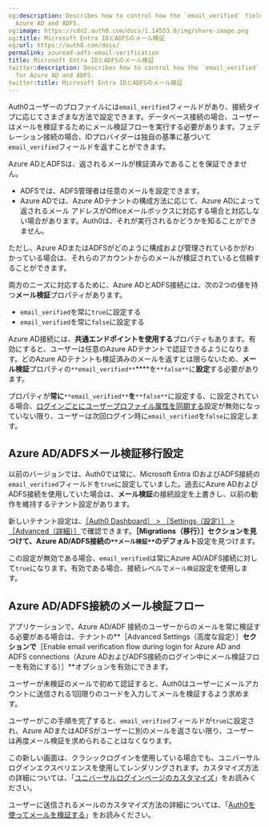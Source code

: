 ```yaml
---
og:description: Describes how to control how the `email_verified` field is set for
  Azure AD and ADFS.
og:image: https://cdn2.auth0.com/docs/1.14553.0/img/share-image.png
og:title: Microsoft Entra IDとADFSのメール検証
og:url: https://auth0.com/docs/
permalink: azuread-adfs-email-verification
title: Microsoft Entra IDとADFSのメール検証
twitter:description: Describes how to control how the `email_verified` field is set
  for Azure AD and ADFS.
twitter:title: Microsoft Entra IDとADFSのメール検証
---
```


Auth0ユーザーのプロファイルには`email_verified`フィールドがあり、接続タイプに応じてさまざまな方法で設定できます。データベース接続の場合、ユーザーはメールを検証するためにメール検証フローを実行する必要があります。フェデレーション接続の場合、IDプロバイダーは独自の基準に基づいて`email_verified`フィールドを返すことができます。

Azure ADとADFSは、返されるメールが検証済みであることを保証できません。

* ADFSでは、ADFS管理者は任意のメールを設定できます。
* Azure ADでは、Azure ADテナントの構成方法に応じて、Azure ADによって返されるメール アドレスがOfficeメールボックスに対応する場合と対応しない場合があります。Auth0は、それが実行されるかどうかを知ることができません。

ただし、Azure ADまたはADFSがどのように構成および管理されているかがわかっている場合は、それらのアカウントからのメールが検証されていると信頼することができます。

両方のニーズに対応するために、Azure ADとADFS接続には、次の2つの値を持つ**メール検証**プロパティがあります。

* `email_verified`を常に`true`に設定する
* `email_verified`を常に`false`に設定する

Azure AD接続には、**共通エンドポイントを使用する**プロパティもあります。有効にすると、ユーザーは任意のAzure ADテナントで認証できるようになります。どのAzure ADテナントも検証済みのメールを返すとは限らないため、**メール検証**プロパティの`**email_verified**`****を`**false**`に**設定**する必要があります。

プロパティが**常に**`**email_verified**`**を**`**false**`に設定する、に設定されている場合、[ログインごとにユーザープロファイル属性を同期する](/users/user-profiles/configure-connection-sync-with-auth0)設定が無効になっていない限り、ユーザーは次回ログイン時に`email_verified`を`false`に設定します。

## Azure AD/ADFSメール検証移行設定

以前のバージョンでは、Auth0では常に、Microsoft Entra IDおよびADFS接続の`email_verified`フィールドを`true`に設定していました。過去にAzure ADおよびADFS接続を使用していた場合は、**メール検証**の接続設定を上書きし、以前の動作を維持するテナント設定があります。

新しいテナント設定は、[［Auth0 Dashboard］ > ［Settings（設定）］ > ［Advanced（詳細）］](%24%7Bmanage_url%7D/#/tenant/advanced)で確認できます。**［Migrations（移行）］**セクションを見つけて、**Azure AD/ADFS接続の**`**メール検証**`の**デフォルト**設定を見つけます。



この設定が無効である場合、`email_verified`は常にAzure AD/ADFS接続に対して`true`になります。有効である場合、接続レベルで`メール検証`設定を使用します。

## Azure AD/ADFS接続のメール検証フロー

アプリケーションで、Azure AD/ADF 接続のユーザーからのメールを常に検証する必要がある場合は、テナントの**［Advanced Settings（高度な設定）］**セクションで**［Enable email verification flow during login for Azure AD and ADFS connections（Azure ADおよびADFS接続のログイン中にメール検証フローを有効にする）］**オプションを有効にできます。

ユーザーが未検証のメールで初めて認証すると、Auth0はユーザーにメールアカウントに送信される1回限りのコードを入力してメールを検証するよう求めます。

ユーザーがこの手順を完了すると、`email_verified`フィールドが`true`に設定され、Azure ADまたはADFSがユーザーに別のメールを返さない限り、ユーザーは再度メール検証を求められることはなくなります。

この新しい画面は、クラシックログインを使用している場合でも、ユニバーサルログインエクスペリエンスを使用してレンダリングされます。カスタマイズ方法の詳細については、「[ユニバーサルログインページのカスタマイズ](/login/universal-login/universal-experience/customize-templates)」をお読みください。

ユーザーに送信されるメールのカスタマイズ方法の詳細については、「[Auth0を使ってメールを検証する](/users/verify-emails)」をお読みください。